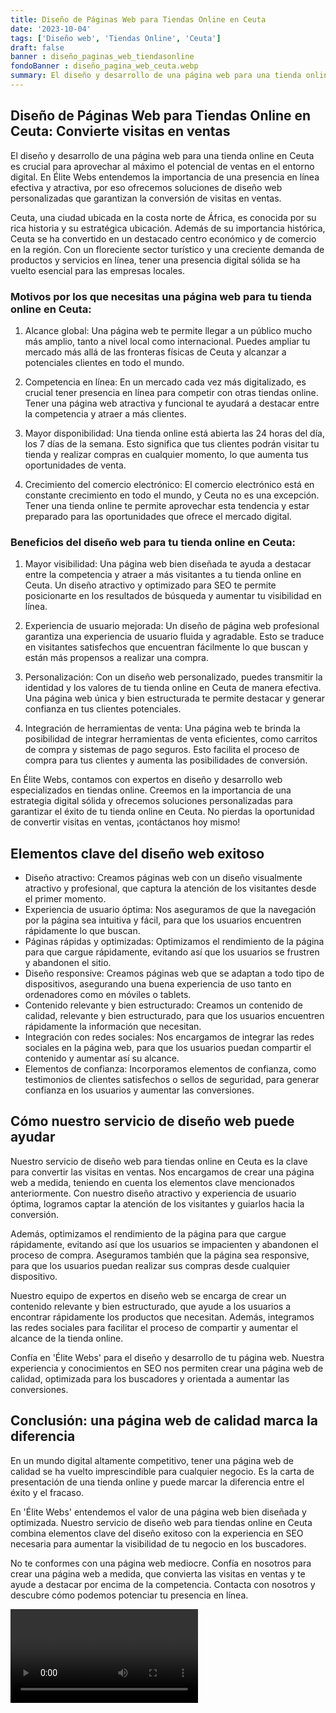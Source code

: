 ```yaml
---
title: Diseño de Páginas Web para Tiendas Online en Ceuta
date: '2023-10-04'
tags: ['Diseño web', 'Tiendas Online', 'Ceuta']
draft: false
banner : diseño_paginas_web_tiendasonline
fondoBanner : diseño_pagina_web_ceuta.webp
summary: El diseño y desarrollo de una página web para una tienda online en Ceuta es crucial para aprovechar al máximo el potencial de ventas en el entorno digital. En Élite Webs entendemos la importancia de una presencia en línea efectiva y atractiva, por eso ofrecemos soluciones de diseño web personalizadas que garantizan la conversión de visitas en ventas.
---
```


## Diseño de Páginas Web para Tiendas Online en Ceuta: Convierte visitas en ventas

El diseño y desarrollo de una página web para una tienda online en Ceuta es crucial para aprovechar al máximo el potencial de ventas en el entorno digital. En Élite Webs entendemos la importancia de una presencia en línea efectiva y atractiva, por eso ofrecemos soluciones de diseño web personalizadas que garantizan la conversión de visitas en ventas.

Ceuta, una ciudad ubicada en la costa norte de África, es conocida por su rica historia y su estratégica ubicación. Además de su importancia histórica, Ceuta se ha convertido en un destacado centro económico y de comercio en la región. Con un floreciente sector turístico y una creciente demanda de productos y servicios en línea, tener una presencia digital sólida se ha vuelto esencial para las empresas locales.

### Motivos por los que necesitas una página web para tu tienda online en Ceuta:

1. Alcance global: Una página web te permite llegar a un público mucho más amplio, tanto a nivel local como internacional. Puedes ampliar tu mercado más allá de las fronteras físicas de Ceuta y alcanzar a potenciales clientes en todo el mundo.

2. Competencia en línea: En un mercado cada vez más digitalizado, es crucial tener presencia en línea para competir con otras tiendas online. Tener una página web atractiva y funcional te ayudará a destacar entre la competencia y atraer a más clientes.

3. Mayor disponibilidad: Una tienda online está abierta las 24 horas del día, los 7 días de la semana. Esto significa que tus clientes podrán visitar tu tienda y realizar compras en cualquier momento, lo que aumenta tus oportunidades de venta.

4. Crecimiento del comercio electrónico: El comercio electrónico está en constante crecimiento en todo el mundo, y Ceuta no es una excepción. Tener una tienda online te permite aprovechar esta tendencia y estar preparado para las oportunidades que ofrece el mercado digital.

### Beneficios del diseño web para tu tienda online en Ceuta:

1. Mayor visibilidad: Una página web bien diseñada te ayuda a destacar entre la competencia y atraer a más visitantes a tu tienda online en Ceuta. Un diseño atractivo y optimizado para SEO te permite posicionarte en los resultados de búsqueda y aumentar tu visibilidad en línea.

2. Experiencia de usuario mejorada: Un diseño de página web profesional garantiza una experiencia de usuario fluida y agradable. Esto se traduce en visitantes satisfechos que encuentran fácilmente lo que buscan y están más propensos a realizar una compra.

3. Personalización: Con un diseño web personalizado, puedes transmitir la identidad y los valores de tu tienda online en Ceuta de manera efectiva. Una página web única y bien estructurada te permite destacar y generar confianza en tus clientes potenciales.

4. Integración de herramientas de venta: Una página web te brinda la posibilidad de integrar herramientas de venta eficientes, como carritos de compra y sistemas de pago seguros. Esto facilita el proceso de compra para tus clientes y aumenta las posibilidades de conversión.

En Élite Webs, contamos con expertos en diseño y desarrollo web especializados en tiendas online. Creemos en la importancia de una estrategia digital sólida y ofrecemos soluciones personalizadas para garantizar el éxito de tu tienda online en Ceuta. No pierdas la oportunidad de convertir visitas en ventas, ¡contáctanos hoy mismo!

<GifSeo />

<Cta />

## Elementos clave del diseño web exitoso

- Diseño atractivo: Creamos páginas web con un diseño visualmente atractivo y profesional, que captura la atención de los visitantes desde el primer momento.
- Experiencia de usuario óptima: Nos aseguramos de que la navegación por la página sea intuitiva y fácil, para que los usuarios encuentren rápidamente lo que buscan.
- Páginas rápidas y optimizadas: Optimizamos el rendimiento de la página para que cargue rápidamente, evitando así que los usuarios se frustren y abandonen el sitio.
- Diseño responsive: Creamos páginas web que se adaptan a todo tipo de dispositivos, asegurando una buena experiencia de uso tanto en ordenadores como en móviles o tablets.
- Contenido relevante y bien estructurado: Creamos un contenido de calidad, relevante y bien estructurado, para que los usuarios encuentren rápidamente la información que necesitan.
- Integración con redes sociales: Nos encargamos de integrar las redes sociales en la página web, para que los usuarios puedan compartir el contenido y aumentar así su alcance.
- Elementos de confianza: Incorporamos elementos de confianza, como testimonios de clientes satisfechos o sellos de seguridad, para generar confianza en los usuarios y aumentar las conversiones.

## Cómo nuestro servicio de diseño web puede ayudar

Nuestro servicio de diseño web para tiendas online en Ceuta es la clave para convertir las visitas en ventas. Nos encargamos de crear una página web a medida, teniendo en cuenta los elementos clave mencionados anteriormente. Con nuestro diseño atractivo y experiencia de usuario óptima, logramos captar la atención de los visitantes y guiarlos hacia la conversión.

Además, optimizamos el rendimiento de la página para que cargue rápidamente, evitando así que los usuarios se impacienten y abandonen el proceso de compra. Aseguramos también que la página sea responsive, para que los usuarios puedan realizar sus compras desde cualquier dispositivo.

Nuestro equipo de expertos en diseño web se encarga de crear un contenido relevante y bien estructurado, que ayude a los usuarios a encontrar rápidamente los productos que necesitan. Además, integramos las redes sociales para facilitar el proceso de compartir y aumentar el alcance de la tienda online.

Confía en 'Élite Webs' para el diseño y desarrollo de tu página web. Nuestra experiencia y conocimientos en SEO nos permiten crear una página web de calidad, optimizada para los buscadores y orientada a aumentar las conversiones.

## Conclusión: una página web de calidad marca la diferencia

En un mundo digital altamente competitivo, tener una página web de calidad se ha vuelto imprescindible para cualquier negocio. Es la carta de presentación de una tienda online y puede marcar la diferencia entre el éxito y el fracaso.

En 'Élite Webs' entendemos el valor de una página web bien diseñada y optimizada. Nuestro servicio de diseño web para tiendas online en Ceuta combina elementos clave del diseño exitoso con la experiencia en SEO necesaria para aumentar la visibilidad de tu negocio en los buscadores.

No te conformes con una página web mediocre. Confía en nosotros para crear una página web a medida, que convierta las visitas en ventas y te ayude a destacar por encima de la competencia. Contacta con nosotros y descubre cómo podemos potenciar tu presencia en línea.

<Video />

<CtaBot job='Tiendas Online' city='Ceuta'/>

<Gmaps query='Ceuta+españa+maps' />